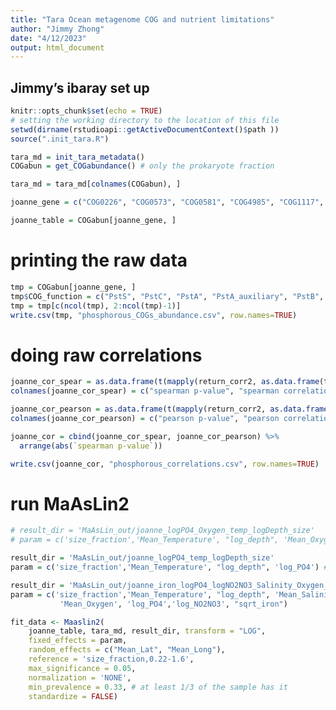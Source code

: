 ```yaml
---
title: "Tara Ocean metagenome COG and nutrient limitations"
author: "Jimmy Zhong"
date: "4/12/2023"
output: html_document
---
```


## Jimmy's ibaray set up
```r
knitr::opts_chunk$set(echo = TRUE)
# setting the working directory to the location of this file
setwd(dirname(rstudioapi::getActiveDocumentContext()$path ))
source(".init_tara.R")

tara_md = init_tara_metadata()
COGabun = get_COGabundance() # only the prokaryote fraction

tara_md = tara_md[colnames(COGabun), ]

joanne_gene = c("COG0226", "COG0573", "COG0581", "COG4985", "COG1117", "COG3638", "COG3221", "COG3639", "COG3624", "COG3625", "COG3626", "COG3627", "COG4107", "COG4778", "COG3454", "COG3709", "COG2764", "COG0395", "COG1653", "COG1134", "COG1392", "COG1840", "COG0704")

joanne_table = COGabun[joanne_gene, ]
```

# printing the raw data
```r
tmp = COGabun[joanne_gene, ]
tmp$COG_function = c("PstS", "PstC", "PstA", "PstA_auxiliary", "PstB", "PhnC", "PhnD", "PhnE", "PhnG", "PhnH", "PhnI", "PhnJ", "PhnK", "PhnL", "PhnM", "PhnN", "PhnB", "UgpE", "UgpB", "TagH", "YkaA", "AfuA", "PhoU")
tmp = tmp[c(ncol(tmp), 2:ncol(tmp)-1)]
write.csv(tmp, "phosphorous_COGs_abundance.csv", row.names=TRUE)
```

# doing raw correlations
```r
joanne_cor_spear = as.data.frame(t(mapply(return_corr2, as.data.frame(t(joanne_table)), "log_PO4")))
colnames(joanne_cor_spear) = c("spearman p-value", "spearman correlation")

joanne_cor_pearson = as.data.frame(t(mapply(return_corr2, as.data.frame(t(joanne_table)), "log_PO4", "pearson")))
colnames(joanne_cor_pearson) = c("pearson p-value", "pearson correlation")

joanne_cor = cbind(joanne_cor_spear, joanne_cor_pearson) %>%
  arrange(abs(`spearman p-value`))

write.csv(joanne_cor, "phosphorous_correlations.csv", row.names=TRUE)
```

# run MaAsLin2
```r
# result_dir = 'MaAsLin_out/joanne_logPO4_Oxygen_temp_logDepth_size'
# param = c('size_fraction','Mean_Temperature', "log_depth", 'Mean_Oxygen', 'log_PO4') # 19 sig with PO4, 9 sig with depth

result_dir = 'MaAsLin_out/joanne_logPO4_temp_logDepth_size'
param = c('size_fraction','Mean_Temperature', "log_depth", 'log_PO4') # 19 sig with PO4, 10 sig with depth

result_dir = 'MaAsLin_out/joanne_iron_logPO4_logNO2NO3_Salinity_Oxygen_temp_logDepth_size_long_lat'
param = c('size_fraction','Mean_Temperature', "log_depth", 'Mean_Salinity',
           'Mean_Oxygen', 'log_PO4','log_NO2NO3', "sqrt_iron")

fit_data <- Maaslin2(
    joanne_table, tara_md, result_dir, transform = "LOG",
    fixed_effects = param,
    random_effects = c("Mean_Lat", "Mean_Long"),
    reference = 'size_fraction,0.22-1.6',
    max_significance = 0.05,
    normalization = 'NONE',
    min_prevalence = 0.33, # at least 1/3 of the sample has it
    standardize = FALSE)
```

